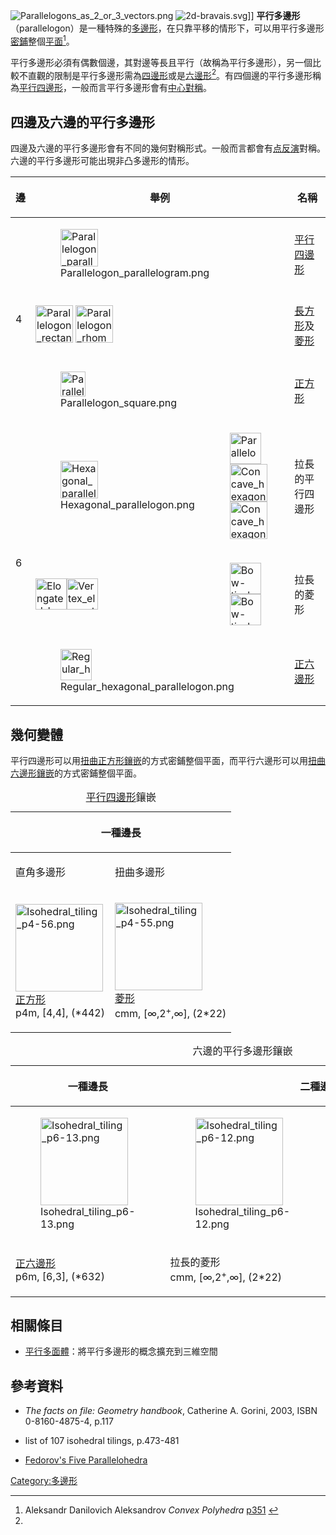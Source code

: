 [[File:Parallelogons_as_2_or_3_vectors.png|thumb]]
[[File:2d-bravais.svg|thumb]]]]
'''平行多邊形'''（parallelogon）是一種特殊的[[多邊形|多邊形]]，在只靠平移的情形下，可以用平行多邊形[[密鋪|密鋪]]整個[[平面_(数学)|平面]]<ref name=aleksandrov>Aleksandr Danilovich Aleksandrov ''Convex Polyhedra'' [http://books.google.co.uk/books?id=R9vPatr5aqYC&pg=PA351#v=onepage&q=&f=false p351] {{Wayback|url=http://books.google.co.uk/books?id=R9vPatr5aqYC&pg=PA351#v=onepage&q=&f=false |date=20150405155938 }}</ref>。

平行多邊形必須有偶數個邊，其對邊等長且平行（故稱為平行多邊形），另一個比較不直觀的限制是平行多邊形需為[[四邊形|四邊形]]或是[[六邊形|六邊形]]<ref name=aleksandrov/>。有四個邊的平行多邊形稱為[[平行四邊形|平行四邊形]]，一般而言平行多邊形會有[[中心對稱圖形|中心對稱]]。

== 四邊及六邊的平行多邊形 ==
四邊及六邊的平行多邊形會有不同的幾何對稱形式。一般而言都會有[[点反演|点反演]]對稱。六邊的平行多邊形可能出現非凸多邊形的情形。
{| class=wikitable
!邊||colspan=2|舉例||名稱||對稱性
|- align=center 
!rowspan=3|4
|colspan=2|[[File:Parallelogon_parallelogram.png|60px]]||[[平行四邊形|平行四邊形]]||Z<sub>2</sub><!--，2階-->
|- align=center 
|colspan=2|[[File:Parallelogon_rectangle.png|60px]] [[File:Parallelogon_rhombus.png|60px]]||[[長方形|長方形]]及[[菱形|菱形]]||Dih<sub>2</sub><!--，4階-->
|- align=center 
|colspan=2|[[File:Parallelogon_square.png|40px]]||[[正方形|正方形]]||Dih<sub>4</sub><!--，8階-->
|- align=center 
!rowspan=4|6
|[[File:Hexagonal_parallelogon.png|60px]]||[[File:Parallelogon_general_hexagon.png|50px]] [[File:Concave_hexagonal_parallelogon.png|60px]] [[File:Concave_hexagonal_parallelogon2.png|60px]] ||拉長的平行四邊形||Z<sub>2</sub><!--，2階-->
|- align=center 
|[[File:Elongated_hexagonal_parallelogon.png|50px]][[File:Vertex_elongated_hexagonal_parallelogon.png|50px]]||[[File:Bow-tie_hexagon.png|50px]][[File:Bow-tie_hexagon2.png|50px]] ||拉長的菱形||Dih<sub>2</sub><!--, order 4-->
|- align=center 
|colspan=2|[[File:Regular_hexagonal_parallelogon.png|50px]] ||[[正六邊形|正六邊形]] ||Dih<sub>6</sub><!--, order 12-->
|}

== 幾何變體==
平行四邊形可以用[[正方形鑲嵌|扭曲正方形鑲嵌]]的方式密鋪整個平面，而平行六邊形可以用[[正六邊形鑲嵌|扭曲六邊形鑲嵌]]的方式密鋪整個平面。
{| class=wikitable width=480
|+ [[平行四邊形|平行四邊形]]鑲嵌
!colspan=2|一種邊長
!colspan=2|二種邊長
|-
!直角多邊形
!扭曲多邊形
!直角多邊形
!扭曲多邊形
|- align=center
|[[File:Isohedral_tiling_p4-56.png|140px]]<BR>[[正方形|正方形]]<BR>p4m, [4,4], (*442)
|[[File:Isohedral_tiling_p4-55.png|140px]]<BR>[[菱形|菱形]]<BR>cmm, [∞,2<sup>+</sup>,∞], (2*22)
|[[File:Isohedral_tiling_p4-54.png|140px]]<BR>[[長方形|長方形]]<BR>pmm, [∞,2,∞], (*2222)
|[[File:Isohedral_tiling_p4-50.png|140px]]<BR>[[平行四邊形|平行四邊形]]<BR>p2, [∞,2,∞]<sup>+</sup>, (2222)
|}

{| class=wikitable
|+ 六邊的平行多邊形鑲嵌
!一種邊長
!colspan=2|二種邊長
!colspan=2|三種邊長
|- valign=top align=center
|[[File:Isohedral_tiling_p6-13.png|140px]]
|[[File:Isohedral_tiling_p6-12.png|140px]]
|[[File:Isohedral_tiling_p4-22-concave.png|140px]]
|[[File:Isohedral_tiling_p6-7.png|140px]]
|[[File:Isohedral_tiling_p4-22-concave2.png|140px]]
|- valign=top align=center
|[[正六邊形|正六邊形]]<BR>p6m, [6,3], (*632)
|colspan=2|拉長的菱形<BR>cmm, [∞,2<sup>+</sup>,∞], (2*22)
|colspan=2|拉長的平行四邊形<BR>p2, [∞,2,∞]<sup>+</sup>, (2222)
|}

== 相關條目==
*[[平行多面體|平行多面體]]：將平行多邊形的概念擴充到三維空間

==參考資料==
{{reflist}}

* ''The facts on file: Geometry handbook'', Catherine A. Gorini, 2003, ISBN 0-8160-4875-4, p.117
* {{cite book|author=Grünbaum, Branko ; and Shephard, G. C.| title=Tilings and Patterns| location=New York | publisher=W. H. Freeman | year=1987 | isbn=0-7167-1193-1}} list of 107 isohedral tilings, p.473-481
* [http://www.ams.org/samplings/feature-column/fc-2013-11 Fedorov's Five Parallelohedra] {{Wayback|url=http://www.ams.org/samplings/feature-column/fc-2013-11 |date=20160304095338 }}

[[Category:多邊形|Category:多邊形]]